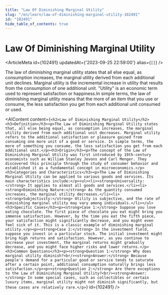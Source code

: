 ```yaml
---
title: "Law Of Diminishing Marginal Utility"
slug: "/en/learn/law-of-diminishing-marginal-utility-102491"
id: "102491"
hide_table_of_contents: true
---
```



# Law Of Diminishing Marginal Utility

<ArticleMeta id={102491} updatedAt={'2023-09-25 22:59:00'} alias={`[]`} />
<div className='border-solid border-b border-t-0 my-4 border-[var(--ifm-color-gray-300)]' />

The law of diminishing marginal utility states that all else equal, as consumption increases, the marginal utility derived from each additional unit declines. Marginal utility is the incremental increase in utility that results from the consumption of one additional unit. "Utility" is an economic term used to represent satisfaction or happiness.In simple terms, the law of diminishing marginal utility means that the more of an item that you use or consume, the less satisfaction you get from each additional unit consumed or used.

<AIContent content={`<h2>Law of Diminishing Marginal Utility</h2><h3>Definition</h3><p>The Law of Diminishing Marginal Utility states that, all else being equal, as consumption increases, the marginal utility derived from each additional unit decreases. Marginal utility refers to the additional satisfaction or pleasure gained from consuming one more unit of a good or service. In simple terms, the more of something you consume, the less satisfaction you get from each additional unit.</p><h3>Origin</h3><p>The concept of the Law of Diminishing Marginal Utility was first introduced by 19th-century economists such as William Stanley Jevons and Carl Menger. They discovered this principle through the study of consumer behavior and established it as a fundamental concept in microeconomics.</p><h3>Categories and Characteristics</h3><p>The Law of Diminishing Marginal Utility can be applied to various goods and services. Its main characteristics include:</p><ul><li><strong>Universality:</strong> It applies to almost all goods and services.</li><li><strong>Diminishing Nature:</strong> As the quantity consumed increases, the marginal utility decreases.</li><li><strong>Subjectivity:</strong> Utility is subjective, and the rate of diminishing marginal utility may vary among individuals.</li></ul><h3>Specific Cases</h3><p><strong>Case 1:</strong> Suppose you love eating chocolate. The first piece of chocolate you eat might bring you immense satisfaction. However, by the time you eat the fifth piece, your satisfaction might significantly decrease, and you might even feel sick of it. This is a classic example of diminishing marginal utility.</p><p><strong>Case 2:</strong> In the investment field, suppose you invest in a particular stock. The initial investment might bring high returns and satisfaction. However, as you continue to increase your investment, the marginal returns might gradually decrease, and you might face higher risks and lower returns.</p><h3>Common Questions</h3><p><strong>Question 1:</strong> Why does marginal utility diminish?<br/><strong>Answer:</strong> Because people's demand for a particular good or service tends to saturate after a certain point, additional consumption naturally brings less satisfaction.</p><p><strong>Question 2:</strong> Are there exceptions to the Law of Diminishing Marginal Utility?<br/><strong>Answer:</strong> In some special cases, such as collectibles or certain luxury items, marginal utility might not diminish significantly, but these cases are relatively rare.</p>`} id={102491} />
